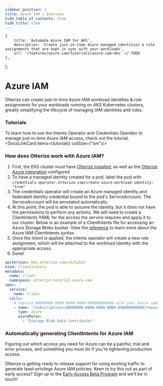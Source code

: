 ```yaml
---
sidebar_position: 1
title: Azure IAM | Overview
hide_table_of_contents: true
hide_title: true
---
```



    {
        title: 'Automate Azure IAM for AKS',
        description: 'Create just-in-time Azure managed identities & role assignments that are kept in sync with your workloads',
        url: '/features/azure-iam/tutorials/azure-iam-eks' // TODO
    },
];


# Azure IAM

Otterize can create just-in-time Azure IAM workload identities & role assignments for your workloads running on AKS Kubernetes clusters, greatly simplifying the lifecycle of managing IAM identities and roles.

### Tutorials

To learn how to use the Intents Operator and Credentials Operator to manage just-in-time Azure IAM access, check out the tutorial.
<DocsLinkCard items={tutorials} colSize={"sm"}/>


### How does Otterize work with Azure IAM?

1. First, the EKS cluster must have [Otterize installed](/overview/installation), as well as the [Otterize Azure integration](TODO) configured
2. To have a managed identity created for a pod, label the pod with `credentials-operator.otterize.com/create-azure-workload-identity: "true"`
3. The credentials operator will create an Azure managed identity and federated identity credential bound to the pod's ServiceAccount. The ServiceAccount will be annotated automatically.
4. At this point, the pod is able to assume the identity, but it does not have the permissions to perform any actions.
We will need to create a ClientIntents YAML for the access the service requires and apply it to our cluster.
Below is an example of a ClientIntents file for accessing an Azure Storage Blobs bucket.
View the [reference](/features/azure-iam/reference) to learn more about the Azure IAM ClientIntents syntax.
5. Once the intent is applied, the intents operator will create a new role assignment, which will be attached to the workload identity with the appropriate access.
6. Done!

```yaml
apiVersion: k8s.otterize.com/v1alpha3
kind: ClientIntents
metadata:
  name: client
  namespace: otterize-tutorial-azure-iam
spec:
  service:
    name: client
  calls:
    # replace 00000000-0000-0000-0000-000000000000 with your Azure subscription ID
    - name: "/subscriptions/00000000-0000-0000-0000-000000000000/resourceGroups/myResourceGroup/providers/Microsoft.Storage/storageAccounts/otterizetutorialazureiam/blobServices/default/containers/test"
      type: azure
      azureRoles:
        - "Storage Blob Data Contributor"
```

### Automatically generating ClientIntents for Azure IAM

Figuring out which access you need for Azure can be a painful, trial and error process, and something you _must_ do if you're tightening production access.

Otterize is getting ready to release support for using existing traffic to generate least-privilege Azure IAM policies. Keen to try this out as part of early access? Sign up to the [Early Access Beta Program](https://otterize.com/EarlyAccessBetaProgram) and we'll be in touch!

